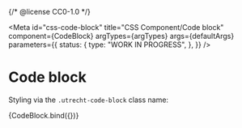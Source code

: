 {/* @license CC0-1.0 */}


<Meta
  id="css-code-block"
  title="CSS Component/Code block"
  component={CodeBlock}
  argTypes={argTypes}
  args={defaultArgs}
  parameters={{
    status: {
      type: "WORK IN PROGRESS",
    },
  }}
/>

# Code block

Styling via the `.utrecht-code-block` class name:

<Canvas>
  <Story name="Default" args={exampleArgs}>
    {CodeBlock.bind({})}
  </Story>
</Canvas>

<ArgsTable story="Default" />
